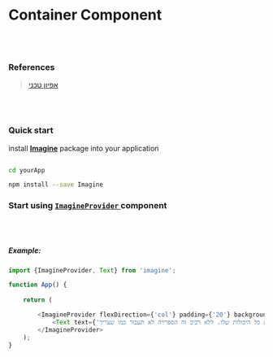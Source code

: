 
<Meta title="Wrappers/1- ImagineProvider/Document" />

# Container Component

<br/>
<br/>

### References

>[אפיון טכני](https://confprod:8443/display/DIG/ImagineProvider)

<br/>
<br/>

### Quick start

install <u>**Imagine**</u> package into your application


```bash

cd yourApp

npm install --save Imagine
```

### Start using <u>`ImagineProvider` </u> component

<br/>
<br/>

##### Example:

```javascript
import {ImagineProvider, Text} from 'imagine';

function App() {
    
    return (

        <ImagineProvider flexDirection={'col'} padding={'20'} background={'primary-500'} color={'primary-50'}>
            <Text text={'זהו רכיב מעטפת הנותן לספרייה את כל היכולות שלו. ללא רכיב זה הספרייה לא תעבור כמו שצריך'}/>
        </ImagineProvider>
    ); 
}
```